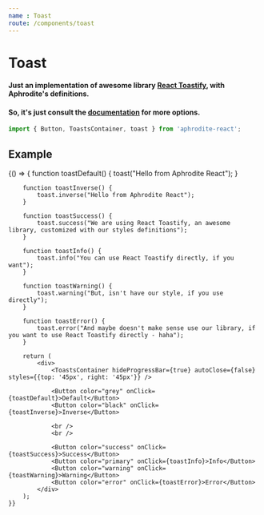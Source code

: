 ```yaml
---
name : Toast
route: /components/toast
---
```



# Toast
#### Just an implementation of awesome library [**React Toastify**](https://github.com/fkhadra/react-toastify), with Aphrodite's definitions.
#### So, it's just consult the [documentation](https://github.com/fkhadra/react-toastify) for more options.
```jsx
import { Button, ToastsContainer, toast } from 'aphrodite-react';
```

## Example
<Playground>
    {() => {
        function toastDefault() {
            toast("Hello from Aphrodite React");
        }

        function toastInverse() {
            toast.inverse("Hello from Aphrodite React");
        }

        function toastSuccess() {
            toast.success("We are using React Toastify, an awesome library, customized with our styles definitions");
        }

        function toastInfo() {
            toast.info("You can use React Toastify directly, if you want");
        }

        function toastWarning() {
            toast.warning("But, isn't have our style, if you use directly");
        }

        function toastError() {
            toast.error("And maybe doesn't make sense use our library, if you want to use React Toastify directly - haha");
        }

        return (
            <div>
                <ToastsContainer hideProgressBar={true} autoClose={false} styles={{top: '45px', right: '45px'}} />

                <Button color="grey" onClick={toastDefault}>Default</Button>
                <Button color="black" onClick={toastInverse}>Inverse</Button>

                <br />
                <br />

                <Button color="success" onClick={toastSuccess}>Success</Button>
                <Button color="primary" onClick={toastInfo}>Info</Button>
                <Button color="warning" onClick={toastWarning}>Warning</Button>
                <Button color="error" onClick={toastError}>Error</Button>
            </div>
        );
    }}
</Playground>
